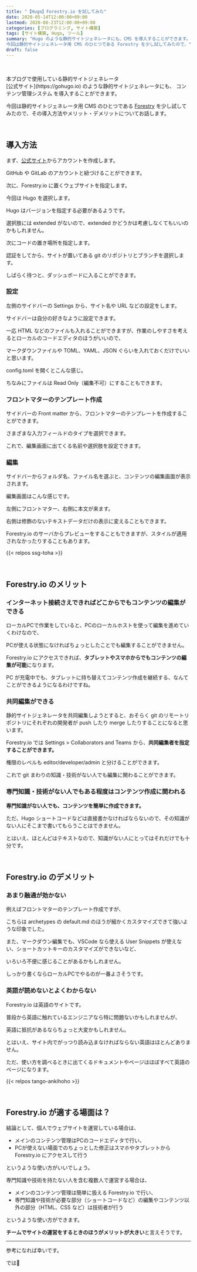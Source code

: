 ```yaml
---
title: "【Hugo】Forestry.io を試してみた"
date: 2020-05-14T12:00:00+09:00
lastmod: 2020-08-23T12:00:00+09:00
categories: [プログラミング, サイト構築]
tags: [サイト構築, Hugo, ツール]
summary: "Hugo のような静的サイトジェネレータにも、CMS を導入することができます。<br/><br/>
今回は静的サイトジェネレータ用 CMS のひとつである Forestry を少し試してみたので、"
draft: false
---
```


<yout id="jA7xzXuxq8U" />

<br/>

<p>
<tltp label="Hugo">本ブログで使用している静的サイトジェネレータ<br/>[公式サイト](https://gohugo.io)</tltp>
のような静的サイトジェネレータにも、
<tltp label="CMS">コンテンツ管理システム</tltp>
を導入することができます。
</p>

今回は静的サイトジェネレータ用 CMS のひとつである [Forestry](https://forestry.io/) を少し試してみたので、その導入方法やメリット・デメリットについてお話します。

<br/>

## 導入方法

まず、[公式サイト](https://forestry.io/)からアカウントを作成します。

GitHub や GitLab のアカウントと紐づけることができます。

次に、Forestry.io に置くウェブサイトを指定します。

<postimage src="forestry-select-ssg" alt="SSG 選択" />

今回は Hugo を選択します。

Hugo はバージョンを指定する必要があるようです。

選択肢には extended がないので、extended かどうかは考慮しなくてもいいのかもしれません。

<postimage src="forestry-select-hugo-v" alt="hugo version 選択" />

次にコードの置き場所を指定します。

<postimage src="forestry-select-git" alt="git provider 選択" />

認証をしてから、サイトが置いてある git のリポジトリとブランチを選択します。

しばらく待つと、ダッシュボードに入ることができます。

<postimage src="welcome-to-cms" alt="Forestry.io ダッシュボード" />

### 設定

左側のサイドバーの Settings から、サイト名や URL などの設定をします。

サイドバーは自分の好きなように設定できます。

<postimage src="forestry-settings-sidebar" alt="サイドバー設定" />

一応 HTML などのファイルも入れることができますが、作業のしやすさを考えるとローカルのコードエディタのほうがいいので、

マークダウンファイルや TOML、YAML、JSON ぐらいを入れておくだけでいいと思います。

config.toml を開くとこんな感じ。

<postimage src="config-1" alt="config.toml" />

<postimage src="config-2" alt="config.toml" />

<postimage src="config-3" alt="config.toml" />

ちなみにファイルは Read Only（編集不可）にすることもできます。

### フロントマターのテンプレート作成

サイドバーの Front matter から、フロントマターのテンプレートを作成することができます。

さまざまな入力フィールドのタイプを選択できます。

<postimage src="add-field" alt="Add Field" />

これで、編集画面に出てくる名前や選択肢を設定できます。

### 編集

サイドバーからフォルダ名、ファイル名を選ぶと、コンテンツの編集画面が表示されます。

編集画面はこんな感じです。

<postimage src="forestry-test" alt="Forestry.io 編集画面" />

左側にフロントマター、右側に本文が来ます。

右側は修飾のないテキストデータだけの表示に変えることもできます。

Forestry.io のサーバからプレビューをすることもできますが、スタイルが適用されなかったりすることもあります。

{{< relpos ssg-toha >}}

<br/>

## Forestry.io のメリット

### インターネット接続さえできればどこからでもコンテンツの編集ができる

ローカルPCで作業をしていると、PCのローカルホストを使って編集を進めていくわけなので、

PCが使える状態になければちょっとしたことでも編集することができません。

Forestry.io にアクセスできれば、**タブレットやスマホからでもコンテンツの編集が可能**になります。

PC が充電中でも、タブレットに持ち替えてコンテンツ作成を継続する、なんてことができるようになるわけですね。

### 共同編集ができる

静的サイトジェネレータを共同編集しようとすると、おそらく git のリモートリポジトリにそれぞれの開発者が push したり merge したりすることになると思います。

Forestry.io では Settings > Collaborators and Teams から、**共同編集者を指定することができます。**

権限のレベルも editor/developer/admin と分けることができます。

これで git まわりの知識・技術がない人でも編集に関わることができます。

### 専門知識・技術がない人でもある程度はコンテンツ作成に関われる

**専門知識がない人でも、コンテンツを簡単に作成できます。**

<postimage src="icons" ext="gif" alt="編集画面 アイコン" />

ただ、Hugo ショートコードなどは直接書かなければならないので、その知識がない人にそこまで書いてもらうことはできません。

とはいえ、ほとんどはテキストなので、知識がない人にとってはそれだけでも十分です。

<br/>

## Forestry.io のデメリット

### あまり融通が効かない

例えばフロントマターのテンプレート作成ですが、

こちらは archetypes の default.md のほうが細かくカスタマイズできて強いような印象でした。

また、マークダウン編集でも、VSCode なら使える User Snippets が使えない、ショートカットキーのカスタマイズができないなど、

いろいろ不便に感じることがあるかもしれません。

しっかり書くならローカルPCでやるのが一番よさそうです。

### 英語が読めないとよくわからない

Forestry.io は英語のサイトです。

普段から英語に触れているエンジニアなら特に問題ないかもしれませんが、

英語に抵抗があるならちょっと大変かもしれません。

とはいえ、サイト内でがっつり読み込まなければならない英語はほとんどありません。

ただ、使い方を調べるときに出てくるドキュメントやページはほぼすべて英語のページになります。

{{< relpos tango-ankihoho >}}

<br/>

## Forestry.io が適する場面は？

結論として、個人でウェブサイトを運営している場合は、

- メインのコンテンツ管理はPCのコードエディタで行い、
- PCが使えない場面でのちょっとした修正はスマホやタブレットから Forestry.io にアクセスして行う

というような使い方がいいでしょう。

専門知識や技術を持たない人を含む複数人で運営する場合は、

- メインのコンテンツ管理は簡単に扱える Forestry.io で行い、
- 専門知識や技術が必要な部分（ショートコードなど）の編集やコンテンツ以外の部分（HTML、CSS など）は技術者が行う

というような使い方ができます。

**チームでサイトの運営をするときのほうがメリットが大きい**と言えそうです。

---

参考になれば幸いです。

では👋
